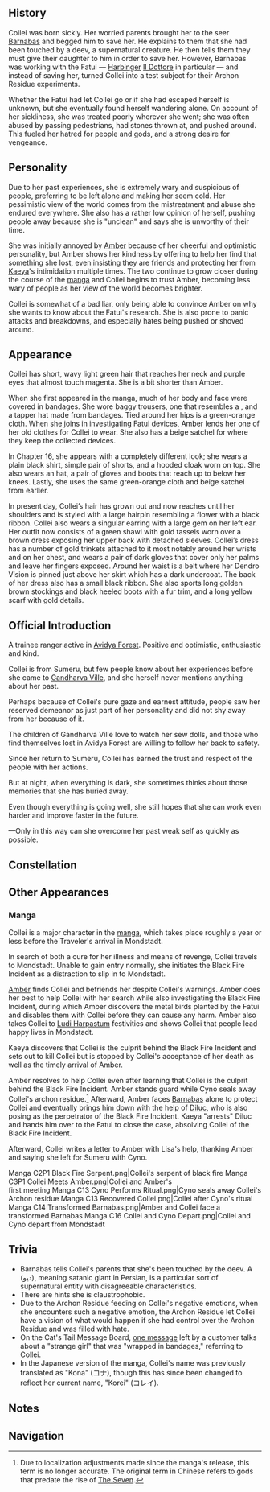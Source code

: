 {{CharacterTabs}}
==History==
Collei was born sickly. Her worried parents brought her to the seer [[Barnabas]] and begged him to save her. He explains to them that she had been touched by a deev, a supernatural creature. He then tells them they must give their daughter to him in order to save her. However, Barnabas was working with the Fatui &mdash; [[Harbinger]] [[Il Dottore]] in particular &mdash; and instead of saving her, turned Collei into a test subject for their Archon Residue experiments.

Whether the Fatui had let Collei go or if she had escaped herself is unknown, but she eventually found herself wandering alone. On account of her sickliness, she was treated poorly wherever she went; she was often abused by passing pedestrians, had stones thrown at, and pushed around. This fueled her hatred for people and gods, and a strong desire for vengeance.

==Personality==
Due to her past experiences, she is extremely wary and suspicious of people, preferring to be left alone and making her seem cold. Her pessimistic view of the world comes from the mistreatment and abuse she endured everywhere. She also has a rather low opinion of herself, pushing people away because she is "unclean" and says she is unworthy of their time.

She was initially annoyed by [[Amber]] because of her cheerful and optimistic personality, but Amber shows her kindness by offering to help her find that something she lost, even insisting they are friends and protecting her from [[Kaeya]]'s intimidation multiple times. The two continue to grow closer during the course of the [[manga]] and Collei begins to trust Amber, becoming less wary of people as her view of the world becomes brighter.

Collei is somewhat of a bad liar, only being able to convince Amber on why she wants to know about the Fatui's research. She is also prone to panic attacks and breakdowns, and especially hates being pushed or shoved around.

==Appearance==
Collei has short, wavy light green hair that reaches her neck and purple eyes that almost touch magenta. She is a bit shorter than Amber.

When she first appeared in the manga, much of her body and face were covered in bandages. She wore baggy trousers, one that resembles a {{w|sirwal}}, and a tapper hat made from bandages. Tied around her hips is a green-orange cloth. When she joins in investigating Fatui devices, Amber lends her one of her old clothes for Collei to wear. She also has a beige satchel for where they keep the collected devices.

In Chapter 16, she appears with a completely different look; she wears a plain black shirt, simple pair of shorts, and a hooded cloak worn on top. She also wears an {{w|ushanka}} hat, a pair of gloves and boots that reach up to below her knees. Lastly, she uses the same green-orange cloth and beige satchel from earlier.

In present day, Collei’s hair has grown out and now reaches until her shoulders and is styled with a large hairpin resembling a flower with a black ribbon. Collei also wears a singular earring with a large gem on her left ear. Her outfit now consists of a green shawl with gold tassels worn over a brown dress exposing her upper back with detached sleeves. Collei’s dress has a number of gold trinkets attached to it most notably around her wrists and on her chest, and wears a pair of dark gloves that cover only her palms and leave her fingers exposed. Around her waist is a belt where her Dendro Vision is pinned just above her skirt which has a dark undercoat. The back of her dress also has a small black ribbon. She also sports long golden brown stockings and black heeled boots with a fur trim, and a long yellow scarf with gold details.

==Official Introduction==
{{Official Introduction
|title=To grow is to conquer the past
|link=https://www.hoyolab.com/article/5918232
|character=Collei}}
{{Quote|Oh, you're going to [[Sumeru]]? Can you give my regards to Collei? Well... it's been so long, I wonder if her hair has grown out and if she's taller?|Amber}}

A trainee ranger active in [[Avidya Forest]]. Positive and optimistic, enthusiastic and kind.

Collei is from Sumeru, but few people know about her experiences before she came to [[Gandharva Ville]], and she herself never mentions anything about her past.

Perhaps because of Collei's pure gaze and earnest attitude, people saw her reserved demeanor as just part of her personality and did not shy away from her because of it.

The children of Gandharva Ville love to watch her sew dolls, and those who find themselves lost in Avidya Forest are willing to follow her back to safety.

Since her return to Sumeru, Collei has earned the trust and respect of the people with her actions.

But at night, when everything is dark, she sometimes thinks about those memories that she has buried away.

Even though everything is going well, she still hopes that she can work even harder and improve faster in the future.

&mdash;Only in this way can she overcome her past weak self as quickly as possible.
<!--
==Character Stories==
{{Character Story
|title1   = Character Details
|text1    = 
|unlock1  = 
|mention1 = 

|title2   = Character Story 1
|text2    = 
|unlock2  = 
|mention2 = 

|title3   = Character Story 2
|text3    = 
|unlock3  = 
|mention3 = 

|title4   = Character Story 3
|text4    = 
|unlock4  = 
|mention4 = 

|title5   = Character Story 4
|text5    = 
|unlock5  = 
|mention5 = 

|title6   = Character Story 5
|text6    = 
|unlock6  = 
|mention6 = 

|title7   = 
|text7    = 
|unlock7  = 
|mention7 = 

|title8   = 
|text8    = 
|unlock   = 
|mention8 = 
}}

==Namecard==
{{Namecard|}}
-->
==Constellation==
{{Constellation Lore|Leptailurus Cervarius}}
<!--
==Quests and Events==
{{Quest Appearances}}

==Character Mentions==
{{Character Mentions}}
-->
==Other Appearances==
===Manga===
Collei is a major character in the [[manga]], which takes place roughly a year or less before the Traveler's arrival in Mondstadt.

In search of both a cure for her illness and means of revenge, Collei travels to Mondstadt. Unable to gain entry normally, she initiates the Black Fire Incident as a distraction to slip in to Mondstadt.

[[Amber]] finds Collei and befriends her despite Collei's warnings. Amber does her best to help Collei with her search while also investigating the Black Fire Incident, during which Amber discovers the metal birds planted by the Fatui and disables them with Collei before they can cause any harm. Amber also takes Collei to [[Ludi Harpastum]] festivities and shows Collei that people lead happy lives in Mondstadt.

Kaeya discovers that Collei is the culprit behind the Black Fire Incident and sets out to kill Collei but is stopped by Collei's acceptance of her death as well as the timely arrival of Amber.

Amber resolves to help Collei even after learning that Collei is the culprit behind the Black Fire Incident. Amber stands guard while Cyno seals away Collei's archon residue.<ref group="Note">Due to localization adjustments made since the manga's release, this term is no longer accurate. The original term in Chinese refers to gods that predate the rise of [[The Seven]].</ref> Afterward, Amber faces [[Barnabas]] alone to protect Collei and eventually brings him down with the help of [[Diluc]], who is also posing as the perpetrator of the Black Fire Incident. Kaeya "arrests" Diluc and hands him over to the Fatui to close the case, absolving Collei of the Black Fire Incident.

Afterward, Collei writes a letter to Amber with Lisa's help, thanking Amber and saying she left for Sumeru with Cyno. 

<gallery hideaddbutton="true" captionalign="center">
Manga C2P1 Black Fire Serpent.png|Collei's serpent of black fire
Manga C3P1 Collei Meets Amber.png|Collei and Amber's<br />first meeting
Manga C13 Cyno Performs Ritual.png|Cyno seals away Collei's<br />Archon residue
Manga C13 Recovered Collei.png|Collei after Cyno's ritual
Manga C14 Transformed Barnabas.png|Amber and Collei face a transformed Barnabas
Manga C16 Collei and Cyno Depart.png|Collei and Cyno depart from Mondstadt
</gallery>

==Trivia==
* Barnabas tells Collei's parents that she's been touched by the deev. A {{w|Daeva|deev}} (دیو), meaning satanic giant in Persian, is a particular sort of supernatural entity with disagreeable characteristics.
* There are hints she is claustrophobic.
* Due to the Archon Residue feeding on Collei's negative emotions, when she encounters such a negative emotion, the Archon Residue let Collei have a vision of what would happen if she had control over the Archon Residue and was filled with hate.
* On the Cat's Tail Message Board, [[Cat's Tail Message Board#About Collei...|one message]] left by a customer talks about a "strange girl" that was "wrapped in bandages," referring to Collei.
*In the Japanese version of the manga, Collei's name was previously translated as "Kona" (コナ), though this has since been changed to reflect her current name, "Korei" (コレイ).

==Notes==
{{Reflist|note=1}}
<!--
==References==
{{Reflist}}
-->
==Navigation==
{{Character Navbox|link type=lore}}